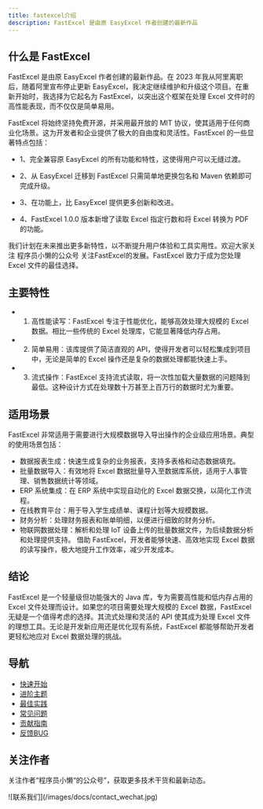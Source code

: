 ```yaml
---
title: fastexcel介绍
description: FastExcel 是由原 EasyExcel 作者创建的最新作品
---
```


## 什么是 FastExcel

FastExcel 是由原 EasyExcel 作者创建的最新作品。在 2023 年我从阿里离职后，随着阿里宣布停止更新 EasyExcel，我决定继续维护和升级这个项目。在重新开始时，我选择为它起名为 FastExcel，以突出这个框架在处理 Excel 文件时的高性能表现，而不仅仅是简单易用。

FastExcel 将始终坚持免费开源，并采用最开放的 MIT 协议，使其适用于任何商业化场景。这为开发者和企业提供了极大的自由度和灵活性。FastExcel 的一些显著特点包括：

- 1、完全兼容原 EasyExcel 的所有功能和特性，这使得用户可以无缝过渡。

- 2、从 EasyExcel 迁移到 FastExcel 只需简单地更换包名和 Maven 依赖即可完成升级。

- 3、在功能上，比 EasyExcel 提供更多创新和改进。

- 4、FastExcel 1.0.0 版本新增了读取 Excel 指定行数和将 Excel 转换为 PDF 的功能。


我们计划在未来推出更多新特性，以不断提升用户体验和工具实用性。欢迎大家关注 程序员小懒的公众号 关注FastExcel的发展。FastExcel 致力于成为您处理 Excel 文件的最佳选择。

## 主要特性

- 1. 高性能读写：FastExcel 专注于性能优化，能够高效处理大规模的 Excel 数据。相比一些传统的 Excel 处理库，它能显著降低内存占用。
- 2. 简单易用：该库提供了简洁直观的 API，使得开发者可以轻松集成到项目中，无论是简单的 Excel 操作还是复杂的数据处理都能快速上手。
- 3. 流式操作：FastExcel 支持流式读取，将一次性加载大量数据的问题降到最低。这种设计方式在处理数十万甚至上百万行的数据时尤为重要。

## 适用场景
FastExcel 非常适用于需要进行大规模数据导入导出操作的企业级应用场景。典型的使用场景包括：

- 数据报表生成：快速生成复杂的业务报表，支持多表格和动态数据填充。
- 批量数据导入：有效地将 Excel 数据批量导入至数据库系统，适用于人事管理、销售数据统计等领域。
- ERP 系统集成：在 ERP 系统中实现自动化的 Excel 数据交换，以简化工作流程。
- 在线教育平台：用于导入学生成绩单、课程计划等大规模数据。
- 财务分析：处理财务报表和账单明细，以便进行细致的财务分析。
- 物联网数据处理：解析和处理 IoT 设备上传的批量数据文件，为后续数据分析和处理提供支持。
借助 FastExcel，开发者能够快速、高效地实现 Excel 数据的读写操作，极大地提升工作效率，减少开发成本。

## 结论

FastExcel 是一个轻量级但功能强大的 Java 库，专为需要高性能和低内存占用的 Excel 文件处理而设计。如果您的项目需要处理大规模的 Excel 数据，FastExcel 无疑是一个值得考虑的选择。其流式处理和灵活的 API 使其成为处理 Excel 文件的理想工具。无论是开发新应用还是优化现有系统，FastExcel 都能够帮助开发者更轻松地应对 Excel 数据处理的挑战。

## 导航

- [快速开始](/docs/intro/quick_start)
- [进阶主题](/docs/advance_api) 
- [最佳实践](/docs/best_practices)
- [常见问题](/docs/FAQ)
- [贡献指南](/docs/contribution)
- [反馈BUG](/docs/bug)

## 关注作者
关注作者“程序员小懒“的公众号”，获取更多技术干货和最新动态。

<div style={{maxWidth: '500px'}}>
![联系我们](/images/docs/contact_wechat.jpg)
</div>
